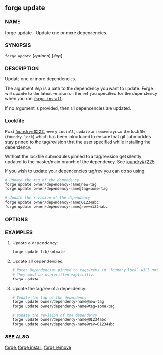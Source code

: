
## forge update

### NAME

forge-update - Update one or more dependencies.

### SYNOPSIS

`forge update` [*options*] [*dep*]

### DESCRIPTION

Update one or more dependencies.

The argument _dep_ is a path to the dependency you want to update.
Forge will update to the latest version on the ref you specified for the dependency when you ran [`forge install`](./forge-install.md).

If no argument is provided, then all dependencies are updated.

### Lockfile

Post [foundry#9522](https://github.com/foundry-rs/foundry/pull/9522), every `install`, `update` or `remove` syncs the lockfile (`foundry.lock`) which has been introduced to ensure that git submodules stay pinned to the tag/revision that the user specified while installing the dependency.

Without the lockfile submodules pinned to a tag/revision get silently updated to the master/main branch of the dependency. See [foundry#7225](https://github.com/foundry-rs/foundry/issues/7225)

If you wish to update your dependencies tag/rev you can do so using:

```sh
# Update the tag of the dependency
forge update owner/dependency-name@new-tag
forge update owner/dependency-name@tag=some-tag

# Update the revision of the dependency
forge update owner/dependency-name@01234abc
forge update owner/dependency-name@rev=01234abc
```

### OPTIONS

<CommonOptions />

### EXAMPLES

1. Update a dependency:

   ```sh
   forge update lib/solmate
   ```

2. Update all dependencies:

   ```sh
   # Note: Dependencies pinned to tags/revs in `foundry.lock` will not be updated.
   # They must be overwritten explicitly.
   forge update
   ```

3. Update the tag/rev of a dependency:

   ```sh
   # Update the tag of the dependency
   forge update owner/dependency-name@new-tag
   forge update owner/dependency-name@tag=some-tag

   # Update the revision of the dependency
   forge update owner/dependency-name@01234abc
   forge update owner/dependency-name@rev=01234abc
   ```

### SEE ALSO

[forge](./forge.md), [forge install](./forge-install.md), [forge remove](./forge-remove.md)
